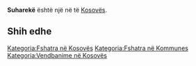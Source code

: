 {{Fshat në 
 | Emri                = Suharekë
 | EmriAlt                = 
 | NAME_SHORT_FORM=      
 | NAME_GENERIC=      
 | NAME_SORT_NAME_RO=      SUHAREKE
 | FULL_NAME_RO = Suharekë
 | FULL_NAME_ND_RO=Suhareke
 | SORT_NAME_RG=SUHAREKE
 | FULL_NAME_RG=Suharekë
 | FULL_NAME_ND_RG=Suhareke
 | SRP_NAME_SHORT_FORM=      
 | SRP_NAME_GENERIC=      
 | SRP_NAME_SORT_NAME_RO=      
 | SRP_FULL_NAME_RO = 
 | SRP_FULL_NAME_ND_RO=
 | SRP_SORT_NAME_RG=
 | SRP_FULL_NAME_RG=
 | SRP_FULL_NAME_ND_RG=
 | Emri (Rasa dhanore) = 
 | Figura              = 
 | Shteti              = Kosovo
 | Komuna              = 
 | Kodi postar         = 
 | Sipërfaqja          = 

 | Popullsia           = 

 | Regj. i popullsisë  = 
 | Dend. e popullsisë  = 
 | Faqja zyrtare       = 
 <!--- Koordinatat ----> 
 | Gjerësia            = 42.355833
 | Gjatësia            = 20.824167
 | Lartësia            = 
}}
'''Suharekë''' është një [[]] në [[]] të [[Kosovës]].

<!-- == Gjeografia == -->
<!-- == Historia == -->
<!-- == Demografia == -->
== Shih edhe ==
{{Komuna }}
{{Kosovo-Administrata-Cung}}

[[Kategoria:Fshatra në Kosovës]]
[[Kategoria:Fshatra në Kommunes ]]
[[Kategoria:Vendbanime në Kosovës]]